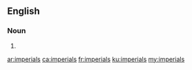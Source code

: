 ==English==

===Noun===
{{head|en|plural}}

# {{plural of|imperial|lang=en}}

[[ar:imperials]]
[[ca:imperials]]
[[fr:imperials]]
[[ku:imperials]]
[[my:imperials]]